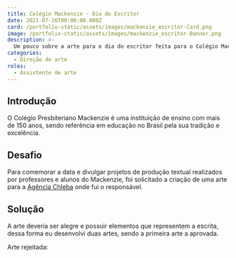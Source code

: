 ```yaml
---
title: Colégio Mackenzie - Dia do Escritor
date: 2021-07-16T00:00:00.000Z
card: /portfolio-static/assets/images/mackenzie_escritor-Card.png
image: /portfolio-static/assets/images/mackenzie_escritor-Banner.png
description: >-
  Um pouco sobre a arte para o dia do escritor feita para o Colégio Mackenzie.
categories:
  - Direção de arte
roles:
  - Assistente de arte
---
```



## Introdução

O Colégio Presbiteriano Mackenzie é uma instituição de ensino com mais de 150 anos, sendo referência em educação no Brasil pela sua tradição e excelência.

## Desafio

Para comemorar a data e divulgar projetos de produção textual realizados por professores e alunos do Mackenzie, foi solicitado a criação de uma arte para a [Agência Chleba](https://www.chleba.net/) onde fui o responsável.

## Solução

A arte deveria ser alegre e possuir elementos que representem a escrita, dessa forma eu desenvolvi duas artes, sendo a primeira arte a aprovada.

<Picture
    src={mackEscritor2}
    alt="Arte com a frase &quot;25 de julho; Dia do Escritor; Escrever é construir caminhos para conhecer o mundo.&quot; com ilustrações diversas pessoas interagindo com formas de escrita"/>

Arte rejeitada:

<Picture
    src={mackEscritor1}
    alt="Arte com a frase &quot;25 de julho; Dia do Escritor&quot; com ilustrações de uma máquina de escrever, um notebook, uma caneta e um caderno"/>

